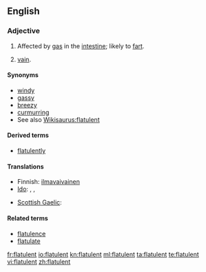 ==English==

===Adjective===
{{en-adj}}

# Affected by [[gas]] in the [[intestine]]; likely to [[fart]].
# {{obsolete}} [[vain]].

====Synonyms====
* [[windy]]
* [[gassy]]
* [[breezy]]
* [[curmurring]]
* See also [[Wikisaurus:flatulent]]

====Derived terms====
* [[flatulently]]

====Translations====
{{trans-top|affected by gas in the intestine}}
* Finnish: [[ilmavaivainen]]
* [[Ido]]: {{t|io|flatulenta}}, {{t|io|flatuoza}}, {{t|io|flatuema}}
{{trans-mid}}
* [[Scottish Gaelic]]: {{t-|gd|gaothach|xs=Scottish Gaelic}}
{{trans-bottom}}

====Related terms====
* [[flatulence]]
* [[flatulate]]

[[fr:flatulent]]
[[io:flatulent]]
[[kn:flatulent]]
[[ml:flatulent]]
[[ta:flatulent]]
[[te:flatulent]]
[[vi:flatulent]]
[[zh:flatulent]]